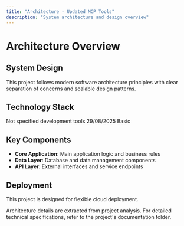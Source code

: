 ```yaml
---
title: "Architecture - Updated MCP Tools"
description: "System architecture and design overview"
---
```


# Architecture Overview

## System Design

This project follows modern software architecture principles with clear separation of concerns and scalable design patterns.

## Technology Stack

<CardGroup cols={2}>
  <Card title="Framework" icon="layer-group">
    Not specified
  </Card>
  <Card title="Category" icon="tags">
    development tools
  </Card>
  <Card title="Last Updated" icon="clock">
    29/08/2025
  </Card>
  <Card title="Documentation" icon="book">
    Basic
  </Card>
</CardGroup>

## Key Components

- **Core Application**: Main application logic and business rules
- **Data Layer**: Database and data management components
- **API Layer**: External interfaces and service endpoints


## Deployment

This project is designed for flexible cloud deployment.

<Note>
Architecture details are extracted from project analysis. For detailed technical specifications, refer to the project's documentation folder.
</Note>
